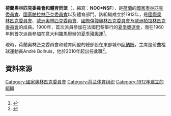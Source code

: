 {{Infobox National Olympic Committee
| title = 荷蘭奧林匹克委員會和體育同盟
| logo = 
| 國家或地區 = NED
| 國家或地區編碼 = NED
| 成立日期 = 1912年
| 加入國際奧委會 = 1912年
| 所屬成員 = [[歐洲奧林匹克委員會|歐洲奧林匹克委員會]]
| 總部 =荷蘭[[阿納姆|阿納姆]]
| 會長 = André Bolhuis
| 秘書長 =
| 網頁 = [http://www.nocnsf.nl 官方網頁]
}}
'''荷蘭奧林匹克委員會和體育同盟'''（{{lang-nl|Nederlands Olympisch Comité Nederlandse Sport Federatie}}，縮寫：'''NOC*NSF'''），是[[荷蘭|荷蘭]]的[[國家奧林匹克委員會|國家奧林匹克委員會]]、[[國家帕拉林匹克委員會|國家帕拉林匹克委員會]]以及體育部門。該組織成立於1912年，是[[國際奧林匹克委員會|國際奧林匹克委員會]]、[[歐洲奧林匹克委員會|歐洲奧林匹克委員會]]、[[國際傷殘奧林匹克委員會|國際傷殘奧林匹克委員會]]及[[歐洲帕拉林匹克委員會|歐洲帕拉林匹克委員會]]的成員。1900年，首次派員參加在法國巴黎舉行的[[1900年夏季奧林匹克運動會|夏季奧運會]]，而在1960年則首次派員參加在意大利羅馬舉辦的[[1960年夏季残奥会|夏季殘奧運]]<ref>{{Cite web |url=http://www.sports-reference.com/olympics/countries/NED/ |title=Netherlands |access-date=2014-06-19 |archive-url=https://web.archive.org/web/20100728233038/http://www.sports-reference.com/olympics/countries/NED/ |archive-date=2010-07-28 |dead-url=yes }}</ref>。

現時，荷蘭奧林匹克委員會和體育同盟的總部設在東部城市[[阿納姆|阿納姆]]，主席是前曲棍球運動員André Bolhuis，他於2010年起出任此職<ref>{{Cite web |url=http://www.sports-reference.com/olympics/athletes/bo/andre-bolhuis-1.html |title=André Bolhuis |accessdate=2014-06-19 |archive-date=2015-10-01 |archive-url=https://web.archive.org/web/20151001010858/http://www.sports-reference.com/olympics/athletes/bo/andre-bolhuis-1.html |dead-url=no }}</ref>。

==資料來源==
{{Reflist}}

{{歐洲奧林匹克委員會}}
{{Authority control}}

[[Category:國家奧林匹克委員會|Category:國家奧林匹克委員會]]
[[Category:荷兰体育组织|Category:荷兰体育组织]]
[[Category:1912年建立的組織|Category:1912年建立的組織]]